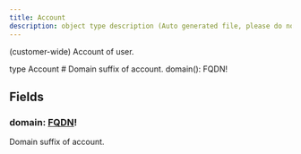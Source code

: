 ```yaml
---
title: Account
description: object type description (Auto generated file, please do not modify)
---
```



(customer-wide) Account of user.

<GQLCodeSnippet>
<GQLLine><GQLKeyword>type</GQLKeyword> Account <GQLOpen /></GQLLine>
<GQLLine> </GQLLine>
	<GQLLine><GQLTab /><GQLComment># Domain suffix of account.</GQLComment></GQLLine>
	<GQLLine><GQLTab /><GQLName>domain</GQLName>(): <GQLLink href="../../ecdn-api-scalars/FQDN">FQDN</GQLLink><GQLOperator>!</GQLOperator></GQLLine>
<GQLLine> </GQLLine>
<GQLLine><GQLClose /></GQLLine>
</GQLCodeSnippet>


## Fields

### domain: [FQDN](../ecdn-api-scalars/FQDN)!
Domain suffix of account.


